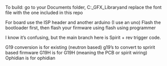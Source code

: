 To build: go to your Documents folder, C:\Users\USERNAME\Documents\Arduino\libraries\Adafruit_GFX_Library\Fonts and replace the font file with the one included in this repo

For board use the ISP header and another arduino (I use an uno)
Flash the bootloader first, then flash your firmware using flash using programmer

I know it's confusing, but the main branch here is Spirit + rev trigger code. 

G19 conversion is for existing (neutron based) g19's to convert to spririt based firmware
G19H is for G19H (meaning the PCB or spirit wiring)
Ophidian is for ophidian